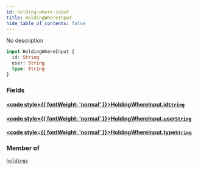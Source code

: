```yaml
---
id: holding-where-input
title: HoldingWhereInput
hide_table_of_contents: false
---
```








No description

```graphql
input HoldingWhereInput {
  id: String
  user: String
  type: String
}
```


### Fields

#### [<code style={{ fontWeight: 'normal' }}>HoldingWhereInput.<b>id</b></code>](#)<Bullet />[`String`](/docs/api/scalars/string) <Badge class="secondary" text="scalar"/>
> 
> 

#### [<code style={{ fontWeight: 'normal' }}>HoldingWhereInput.<b>user</b></code>](#)<Bullet />[`String`](/docs/api/scalars/string) <Badge class="secondary" text="scalar"/>
> 
> 

#### [<code style={{ fontWeight: 'normal' }}>HoldingWhereInput.<b>type</b></code>](#)<Bullet />[`String`](/docs/api/scalars/string) <Badge class="secondary" text="scalar"/>
> 
> 



### Member of

[`holdings`](/docs/api/queries/holdings)  <Badge class="secondary" text="query"/>




